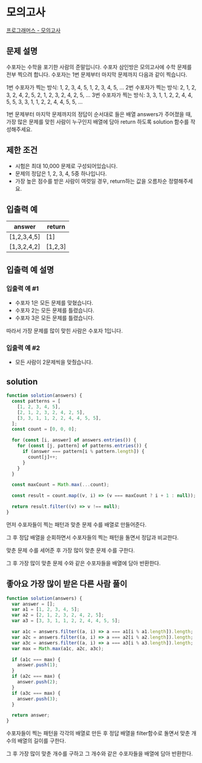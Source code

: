 # 모의고사

[프로그래머스 - 모의고사](https://programmers.co.kr/learn/courses/30/lessons/42840)

## 문제 설명

수포자는 수학을 포기한 사람의 준말입니다. 수포자 삼인방은 모의고사에 수학 문제를 전부 찍으려 합니다. 수포자는 1번 문제부터 마지막 문제까지 다음과 같이 찍습니다.

1번 수포자가 찍는 방식: 1, 2, 3, 4, 5, 1, 2, 3, 4, 5, ...
2번 수포자가 찍는 방식: 2, 1, 2, 3, 2, 4, 2, 5, 2, 1, 2, 3, 2, 4, 2, 5, ...
3번 수포자가 찍는 방식: 3, 3, 1, 1, 2, 2, 4, 4, 5, 5, 3, 3, 1, 1, 2, 2, 4, 4, 5, 5, ...

1번 문제부터 마지막 문제까지의 정답이 순서대로 들은 배열 answers가 주어졌을 때, 가장 많은 문제를 맞힌 사람이 누구인지 배열에 담아 return 하도록 solution 함수를 작성해주세요.

## 제한 조건

- 시험은 최대 10,000 문제로 구성되어있습니다.
- 문제의 정답은 1, 2, 3, 4, 5중 하나입니다.
- 가장 높은 점수를 받은 사람이 여럿일 경우, return하는 값을 오름차순 정렬해주세요.

## 입출력 예

| answer      | return  |
| ----------- | ------- |
| [1,2,3,4,5] | [1]     |
| [1,3,2,4,2] | [1,2,3] |

## 입출력 예 설명

### 입출력 예 #1

- 수포자 1은 모든 문제를 맞혔습니다.
- 수포자 2는 모든 문제를 틀렸습니다.
- 수포자 3은 모든 문제를 틀렸습니다.

따라서 가장 문제를 많이 맞힌 사람은 수포자 1입니다.

### 입출력 예 #2

- 모든 사람이 2문제씩을 맞췄습니다.

## solution

```js
function solution(answers) {
  const patterns = [
    [1, 2, 3, 4, 5],
    [2, 1, 2, 3, 2, 4, 2, 5],
    [3, 3, 1, 1, 2, 2, 4, 4, 5, 5],
  ];
  const count = [0, 0, 0];

  for (const [i, answer] of answers.entries()) {
    for (const [j, pattern] of patterns.entries()) {
      if (answer === pattern[i % pattern.length]) {
        count[j]++;
      }
    }
  }

  const maxCount = Math.max(...count);

  const result = count.map((v, i) => (v === maxCount ? i + 1 : null));

  return result.filter((v) => v !== null);
}
```

먼저 수포자들이 찍는 패턴과 맞춘 문제 수를 배열로 만들어준다.

그 후 정답 배열을 순회하면서 수포자들의 찍는 패턴을 돌면서 정답과 비교한다.

맞춘 문제 수를 세어준 후 가장 많이 맞춘 문제 수를 구한다.

그 후 가장 많이 맞춘 문제 수와 같은 수포자들을 배열에 담아 반환한다.

## 좋아요 가장 많이 받은 다른 사람 풀이

```js
function solution(answers) {
  var answer = [];
  var a1 = [1, 2, 3, 4, 5];
  var a2 = [2, 1, 2, 3, 2, 4, 2, 5];
  var a3 = [3, 3, 1, 1, 2, 2, 4, 4, 5, 5];

  var a1c = answers.filter((a, i) => a === a1[i % a1.length]).length;
  var a2c = answers.filter((a, i) => a === a2[i % a2.length]).length;
  var a3c = answers.filter((a, i) => a === a3[i % a3.length]).length;
  var max = Math.max(a1c, a2c, a3c);

  if (a1c === max) {
    answer.push(1);
  }
  if (a2c === max) {
    answer.push(2);
  }
  if (a3c === max) {
    answer.push(3);
  }

  return answer;
}
```

수포자들이 찍는 패턴을 각각의 배열로 만든 후 정답 배열을 filter함수로 돌면서 맞춘 개수의 배열의 길이를 구한다.

그 후 가장 많이 맞춘 개수를 구하고 그 개수와 같은 수포자들을 배열에 담아 반환한다.
